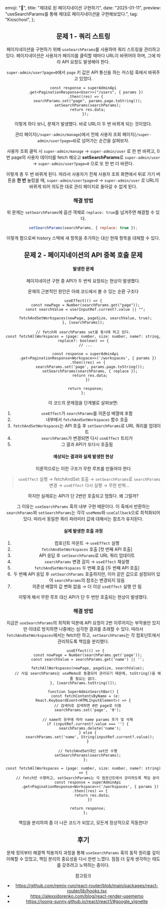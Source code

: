   emoji: "👀",
  title: "제대로 된 페이지네이션 구현하기",
  date: "2025-01-11",
  preview: "useSearchParams를 통해 제대로 페이지네이션을 구현해보았다.",
  tag: "Kioschool",
};

<Header {...meta} />

## 문제 1 - 쿼리 스트링

페이지네이션을 구현하기 위해 `useSearchParams`를 사용하여 쿼리 스트링을 관리하고 있다. 페이지네이션은 사용자가 페이지를 클릭할 때마다 URL이 바뀌어야 하며, 그에 따라 API 요청도 발생해야 한다.

`super-admin/user?page=0`에서 `page` 키 값은 API 통신을 하는 커스텀 훅에서 바꿔주고 있었다.

```tsx
const response = superAdminApi
  .get<PaginationResponse<User>>("/users", { params })
  .then((res) => {
    searchParams.set("page", params.page.toString());
    setSearchParams(searchParams);
    return res.data;
  });
```

이렇게 하다 보니, 문제가 발생했다. 바로 URL이 두 번 바뀌게 되는 것이었다.

관리 페이지(`/super-admin/manage`)에서 전체 사용자 조회 페이지(`/super-admin/user?page=0`)로 넘어가는 순간을 살펴보자.

사용자 조회 클릭 시 `super-admin/manage` → `super-admin/user` 로 한 번 바뀌고, 0번 page의 사용자 데이터를 fetch 해오고 **setSearchParams**로 `super-admin/user` → `super-admin/user?page=0` 으로 또 한 번 더 바뀐다.

<MDXVideo
  src="videos/fix-pagination/fix-pagination1.mp4"
  alt="쿼리 스트링으로 페이지 상태 관리"
/>

이렇게 총 두 번 바뀌게 된다. 따라서 사용자가 전체 사용자 조회 화면에서 뒤로 가기 버튼을 **한 번** 눌렀을 때, `super-admin/user?page=0` → `super-admin/user` 로 URL이 바뀌게 되어 의도한 대로 관리 페이지로 돌아갈 수 없게 된다.

### 해결 방법

위 문제는 `setSearchParams`에 옵션 객체로 `replace: true`를 넘겨주면 해결할 수 있다.

```jsx
setSearchParams(searchParams, { replace: true });
```

이렇게 함으로써 history 스택에 새 항목을 추가하는 대신 현재 항목을 대체할 수 있다.

## 문제 2 - 페이지네이션의 API 중복 호출 문제

#### 발생한 문제

페이지네이션 구현 중 API가 두 번씩 요청되는 현상이 발생했다.

<MDXVideo
  src="videos/fix-pagination/fix-pagination2.mp4"
  alt="API 중복 호출 문제"
/>

문제의 근본적인 원인은 아래 코드에서 볼 수 있는 순환 구조다

```tsx,title=SuperAdmin.tsx
useEffect(() => {
  const nowPage = Number(searchParams.get("page"));
  const searchValue = userInputRef.current?.value || "";

  fetchAndSetWorkspaces(nowPage, pageSize, searchValue, true);
}, [searchParams]);
```

```tsx,title=fetchAllWorkspaces
// fetch와 searchParams set을 동시에 하고 있다.
const fetchAllWorkspaces = (page: number, size: number, name?: string, replace?: boolean) => {
  // ...

  const response = superAdminApi
    .get<PaginationResponse<Workspace>>('/workspaces', { params })
    .then((res) => {
      searchParams.set('page', params.page.toString());
      setSearchParams(searchParams, { replace });
      return res.data;
    })

  return response;
};
```

이 코드의 문제점을 단계별로 살펴보면:

1. `useEffect`가 `searchParams`를 의존성 배열에 포함
2. 내부에서 `fetchAndSetWorkspaces` 함수 호출
3. `fetchAndSetWorkspaces`는 API 호출 후 `setSearchParams`로 URL 쿼리를 업데이트
4. `searchParams`가 변경되면 다시 `useEffect` 트리거
5. 그 결과 API가 또다시 호출됨

<MDXImage
  src="/images/fix-pagination/fix-pagination1.png"
  alt="API 중복 호출 문제1"
/>

#### 예상되는 결과와 실제 발생한 현상

이론적으로는 이런 구조가 무한 루프를 만들어야 한다

> `useEffect` 실행 → fetchAndSet 호출 → `setSearchParams`로 `searchParams` 변경 → `useEffect` 다시 실행 → 무한 반복...

하지만 실제로는 API가 단 2번만 호출되고 멈췄다. 왜 그럴까?

그 이유는 `useSearchParams` 훅의 내부 구현 때문이다. 이 훅에서 반환하는 `searchParams`와 `setSearchParams`는 각각 `useMemo`와 `useCallback`으로 최적화되어 있다. 따라서 동일한 쿼리 파라미터 값에 대해서는 참조가 유지된다.

#### 실제 발생한 호출 과정

1. 컴포넌트 마운트 → `useEffect` 실행
2. `fetchAndSetWorkspaces` 호출 [첫 번째 API 호출]
3. API 응답 후 `setSearchParams`로 URL 쿼리 업데이트
4. `searchParams` 변경 감지 → `useEffect` 재실행
5. `fetchAndSetWorkspaces` 두 번째 호출 [두 번째 API 호출]
6. 두 번째 API 응답 후 `setSearchParams` 호출하지만, 이미 같은 값으로 설정되어 있어 `searchParams`의 참조는 변경되지 않음
7. 의존성 배열의 값 변화 없음 → 더 이상 `useEffect` 실행 안 됨

이렇게 해서 무한 루프 대신 API가 단 두 번만 호출되는 현상이 발생했다.

### 해결 방법

지금은 `useSearchParams`의 최적화 덕분에 API 요청이 2번 이루어지는 부작용만 있지만 이대로 방치하면 나중에는 심각한 결과를 초래할 수 있다. 따라서 `fetchAndSetWorkspaces`에서는 fetch만 하고, `setSearchParams`는 각 컴포넌트에서 관리하도록 책임을 분리했다.

```tsx,title=SuperAdminWorkspace.tsx
  useEffect(() => {
    const nowPage = Number(searchParams.get('page'));
    const searchValue = searchParams.get('name') || '';

    fetchAllWorkspaces(nowPage, pageSize, searchValue);
    // 사실 searchParams는 useMemo로 동결되어 관리되기 때문에, toString()을 해줄 필요는 없다.
}, [searchParams.toString()]);

```

```tsx,title=SuperAdminSearchBar.tsx
function SuperAdminSearchBar() {
  const fetchContentsByName = (e: React.KeyboardEvent<HTMLInputElement>) => {
    // 검색어로 검색하면 0번 page로 이동
    searchParams.set('page', '0');

    // name의 유무에 따라 name params 추가 및 삭제
    if (inputRef.current?.value === '') {
      searchParams.delete('name');
    } else {
      searchParams.set('name', String(inputRef.current?.value));
    }

    // fetchAndSet대신 set만 수행
    setSearchParams(searchParams);
  };
```

```tsx,title=fetchAllWorkspaces
const fetchAllWorkspaces = (page: number, size: number, name?: string) => {
    // fetch만 수행하고, setSearchParams는 각 컴포넌트에서 관리하도록 책임 분리
    const response = superAdminApi
      .get<PaginationResponse<Workspace>>('/workspaces', { params })
      .then((res) => {
        return res.data;
      })

    return response;
  };
```

<MDXImage
  src="/images/fix-pagination/fix-pagination2.png"
  alt="API 중복 호출 문제2"
/>

<MDXVideo
  src="videos/fix-pagination/fix-pagination3.mp4"
  alt="최종 개선된 페이지네이션 데모"
/>
책임을 분리하여 좀 더 나은 코드가 되었고, 모든게 정상적으로 작동한다!

## 후기

문제 정의부터 해결책 적용까지 과정을 통해 `useSearchParams` 훅의 동작 원리를 깊이 이해할 수 있었고, 책임 분리의 중요성을 다시 한번 느꼈다. 점점 더 깊게 생각하는 태도를 갖추려고 노력하는 중이다.

참고링크

- https://github.com/remix-run/react-router/blob/main/packages/react-router/lib/hooks.tsx
- https://alexsidorenko.com/blog/react-render-usememo
- https://joong-sunny.github.io/react/react1/#google_vignette
